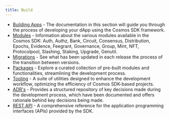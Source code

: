 ```yaml
---
title: Build
---
```

* [Building Apps](/docs/sdk/vnext/build/building-apps/app-go) - The documentation in this section will guide you through the process of developing your dApp using the Cosmos SDK framework.
* [Modules](/docs/sdk/vnext/../../x/README) - Information about the various modules available in the Cosmos SDK: Auth, Authz, Bank, Circuit, Consensus, Distribution, Epochs, Evidence, Feegrant, Governance, Group, Mint, NFT, Protocolpool, Slashing, Staking, Upgrade, Genutil.
* [Migrations](/docs/sdk/vnext/build/migrations/intro) - See what has been updated in each release the process of the transition between versions.
* [Packages](/docs/sdk/vnext/build/packages/README) - Explore a curated collection of pre-built modules and functionalities, streamlining the development process.
* [Tooling](/docs/sdk/vnext/build/tooling/README) - A suite of utilities designed to enhance the development workflow, optimizing the efficiency of Cosmos SDK-based projects.
* [ADR's](/docs/sdk/vnext/build/architecture/README) - Provides a structured repository of key decisions made during the development process, which have been documented and offers rationale behind key decisions being made.
* [REST API](https://docs.cosmos.network/api) - A comprehensive reference for the application programming interfaces (APIs) provided by the SDK.
